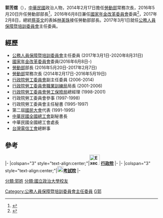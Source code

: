 {{Infobox officeholder
|name         = 郭芳煜
|native_name  = 
|image        = 勞動部長郭芳煜對於勞工週休二日答詢.jpg 
|nationality  = {{ROC}}
|office1      = {{ROC}}[[公務人員保障暨培訓委員會|公務人員保障暨培訓委員會]]第7任主任委員兼[[國家文官學院|國家文官學院]]第4任院長
|term_start1  = 2017年3月1日
|term_end1    =2020年8月31日            
|president1=[[蔡英文|蔡英文]]                  
|1blankname1 =考試院院長
|1namedata1 =[[伍錦霖|伍錦霖]] 
|predecessor1 = [[李逸洋|李逸洋]] 
|successor1   = [[郝培芝|郝培芝]]
|office2      = {{ROC}}[[中華民國勞動部|勞動部]]第4任部長
|term_start2  = 2016年5月20日
|term_end2    = 2017年2月7日
|premierroc2 = [[林全|林全]]
|predecessor2 = [[陳雄文|陳雄文]]
|successor2   = [[林美珠|林美珠]]
|性別         = 男
|birth_date   = {{birth_date_and_age|1952|4|1}}
|birth_place  = {{TWN}}
|party        = {{nonp}}
|spouse       = 郭陳葉
|children     = 
|alma_mater   = [[國立政治大學|國立政治大學]]
|past =
|signature    = 
}}
'''郭芳煜'''（{{bd|1952年|4月1日|||catIdx=郭Kuo}}），[[中華民國|中華民國]]政治人物，2014年2月17日擔任[[中華民國勞動部|勞動部]]常務次長，2016年5月20日升任勞動部部長<ref>{{cite web |url=http://www.cla.gov.tw/cgi-bin/siteMaker/SM_theme?page=499e23a4 |title=存档副本 |accessdate=2013-05-23 |deadurl=yes |archiveurl=https://web.archive.org/web/20140222162532/http://www.cla.gov.tw/cgi-bin/siteMaker/SM_theme?page=499e23a4 |archivedate=2014-02-22 }}</ref>，2016年6月8日兼任[[國家年金改革委員會|國家年金改革委員會]]委員<ref>{{Cite web |url=http://www.businesstoday.com.tw/article-content-80392-156285 |title=年金改革委員會 他們的共識在哪？ 今周刊 2016/06/30 |accessdate=2016-07-26 |archive-date=2016-08-08 |archive-url=https://web.archive.org/web/20160808124656/http://www.businesstoday.com.tw/article-content-80392-156285 |dead-url=no }}</ref>，2017年2月8日，總統[[蔡英文|蔡英文]]的表姊[[林美珠|林美珠]]接任勞動部部長。2017年3月1日就任[[公務人員保障暨培訓委員會|公務人員保障暨培訓委員會]]主任委員。

==經歷==
* [[中華民國公務人員保障暨培訓委員會|公務人員保障暨培訓委員會]]主任委員 (2017年3月1日-2020年8月31日)
* [[國家年金改革委員會|國家年金改革委員會]]委員(2016年6月8日-)
* [[中華民國勞動部|勞動部]]部長 (2016年5月20日-2017年2月7日)
* [[中華民國勞動部|勞動部]]常務次長 (2014年2月17日-2016年5月19日)
* [[行政院勞工委員會|行政院勞工委員會]]副主任委員 (2006-2014)
* [[行政院勞工委員會職業訓練局|行政院勞工委員會職業訓練局]]局長 (2001-2006)
* [[行政院勞工委員會勞工保險局|行政院勞工委員會勞工保險局]]總經理 (1998-2001)
* 行政院勞工委員會參事 (1997-1998)
* 行政院勞工委員會主任秘書 (1995-1997)
* 第二屆[[國民大會|國民大會]]代表 (1991-1995)
* [[中華民國全國總工會|中華民國全國總工會]]副秘書長
* 中華民國全國總工會處長
* [[台灣電信工會|台灣電信工會]]總幹事

==參考==
{{commons cat|Kuo Fang-yu}}
{{reflist}}
{{start box}}
{{s-gov|roc}}
|-
|colspan="3" style="text-align:center;"|'''[[File:Executive_Yuan,ROC_LOGO.svg|34px]] [[行政院|行政院]]'''
|-
{{s-before|[[陳雄文|陳雄文]]}}
{{s-title|[[勞動部_(中華民國)|勞動部]]部長<br><small>第三任<br>2016年5月20日－2017年2月7日}}
{{s-after|[[林美珠|林美珠]]}}
|-
|colspan="3" style="text-align:center;"|'''[[File:ROC_Examination_Yuan_Seal.jpg|20px]][[考試院|考試院]]'''
|-
{{s-before|[[李逸洋|李逸洋]]}}
{{s-title|[[公務人員保障暨培訓委員會|公務人員保障暨培訓委員會]]主任委員<small><br>第七任<br>2017年3月1日－2020年9月1日}}
{{s-after|[[郝培芝|郝培芝]]}}
{{end box}}

[[Category:公務人員保障暨培訓委員會主任委員|Category:公務人員保障暨培訓委員會主任委員]]
[[分類:郭姓|分類:郭姓]]
[[分類:國立政治大學校友|分類:國立政治大學校友]]
[[Category:總統府國家年金改革委員會委員|G郭]]